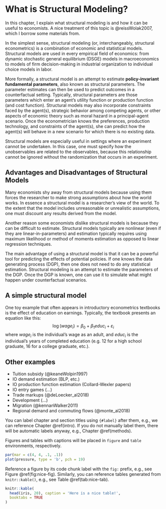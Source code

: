 # What is Structural Modeling? {#intro}

In this chapter, I explain what structural modeling is and how it can be useful to economists. A nice treatment of this topic is @reissWolak2007, which I borrow some materials from.

In the simplest sense, structural modeling (or, interchangeably, structural econometrics) is a combination of economic and statistical models. Structural models are used in every empirical field of economics: from dynamic stochastic general equilibrium (DSGE) models in macroeconomics to models of firm decision-making in industrial organization to individual choice models in labor.

More formally, a structural model is an attempt to estimate **policy-invariant fundamental parameters**, also known as structural parameters. The parameter estimates can then be used to predict outcomes in a counterfactual setting. Typically, structural parameters are those parameters which enter an agent's utility function or production function (and cost function). Structural models may also incorporate constraints faced by the agent(s), strategic behavior among competing agents, or other aspects of economic theory such as moral hazard in a principal-agent scenario. Once the econometrician knows the preferences, production technology, and constraints of the agent(s), she can predict how the agent(s) will behave in a new scenario for which there is no existing data.

Structural models are especially useful in settings where an experiment cannot be undertaken. In this case, one must specify how the unobservables are related to the observables, because this relationship cannot be ignored without the randomization that occurs in an experiment.

## Advantages and Disadvantages of Structural Models

Many economists shy away from structural models because using them forces the researcher to make strong assumptions about how the world works. In essence a structural model is a researcher's view of the world. To the extent that the model includes unreasonable or unrealistic assumptions, one must discount any results derived from the model.

Another reason some economists dislike structural models is because they can be difficult to estimate. Structural models typically are nonlinear (even if they are linear-in-parameters) and estimation typically requires using maximum likelihood or method of moments estimation as opposed to linear regression techniques.

The main advantage of using a structural model is that it can be a powerful tool for predicting the effects of potential policies. If one knows the data generating process (DGP), then one does not need to do any statistical estimation. Structural modeling is an attempt to estimate the parameters of the DGP. Once the DGP is known, one can use it to simulate what might happen under counterfactual scenarios.

## A simple structural model

One toy example that often appears in introductory econometrics textbooks is the effect of education on earnings. Typically, the textbook presents an equation like this:  $$\log\left(wage_{i}\right)=\beta_0 + \beta_1 educ_i+\varepsilon_{i}$$ where $wage_i$ is the individual's wage as an adult, and $educ_i$ is the individual's years of completed education (e.g. 12 for a high school graduate, 16 for a college graduate, etc.).

## Other examples

* Tuition subsidy (@keaneWolpin1997)
* IO demand estimation (BLP, etc.)
* IO production function estimation (Collard-Wexler papers)
* IO entry games (...)
* Trade markups (@deLoecker_al2018)
* Development (...)
* Migration (@kennanWalker2011)
* Regional demand and commuting flows (@monte_al2018)

You can label chapter and section titles using `{#label}` after them, e.g., we can reference Chapter \@ref(intro). If you do not manually label them, there will be automatic labels anyway, e.g., Chapter \@ref(methods).

Figures and tables with captions will be placed in `figure` and `table` environments, respectively.

```r
par(mar = c(4, 4, .1, .1))
plot(pressure, type = 'b', pch = 19)
```

Reference a figure by its code chunk label with the `fig:` prefix, e.g., see Figure \@ref(fig:nice-fig). Similarly, you can reference tables generated from `knitr::kable()`, e.g., see Table \@ref(tab:nice-tab).

```r
knitr::kable(
  head(iris, 20), caption = 'Here is a nice table!',
  booktabs = TRUE
)
```
